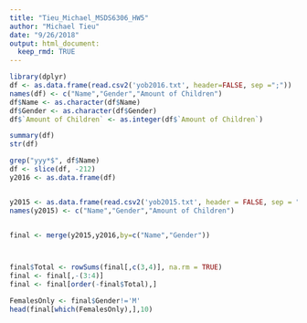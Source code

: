 ```yaml
---
title: "Tieu_Michael_MSDS6306_HW5"
author: "Michael Tieu"
date: "9/26/2018"
output: html_document:
  keep_rmd: TRUE
---
```


```r
library(dplyr)
df <- as.data.frame(read.csv2('yob2016.txt', header=FALSE, sep =";"))
names(df) <- c("Name","Gender","Amount of Children")
df$Name <- as.character(df$Name)
df$Gender <- as.character(df$Gender)
df$`Amount of Children` <- as.integer(df$`Amount of Children`)

summary(df)
str(df)

grep("yyy*$", df$Name)
df <- slice(df, -212)
y2016 <- as.data.frame(df)


y2015 <- as.data.frame(read.csv2('yob2015.txt', header = FALSE, sep = ","))
names(y2015) <- c("Name","Gender","Amount of Children")


final <- merge(y2015,y2016,by=c("Name","Gender"))



final$Total <- rowSums(final[,c(3,4)], na.rm = TRUE)
final <- final[,-(3:4)]
final <- final[order(-final$Total),]

FemalesOnly <- final$Gender!='M'
head(final[which(FemalesOnly),],10)
```